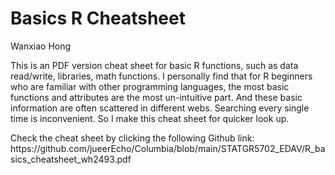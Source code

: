 # Basics R Cheatsheet

Wanxiao Hong

This is an PDF version cheat sheet for basic R functions, such as data read/write, libraries, math functions. I personally find that for R beginners who are familiar with other programming languages, the most basic functions and attributes are the most un-intuitive part. And these
basic information are often scattered in different webs. Searching every single time is inconvenient. So I make this cheat sheet for quicker look up.

Check the cheat sheet by clicking the following Github link: https://github.com/jueerEcho/Columbia/blob/main/STATGR5702_EDAV/R_basics_cheatsheet_wh2493.pdf
